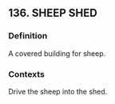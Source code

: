 ## 136. SHEEP SHED
### Definition
A covered building for sheep.

### Contexts
Drive the sheep into the shed.

